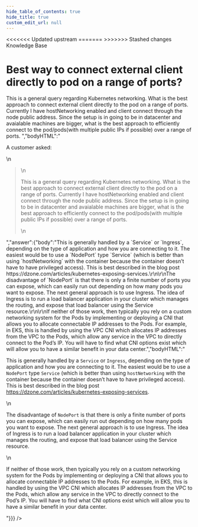 ```yaml
---
hide_table_of_contents: true
hide_title: true
custom_edit_url: null
---
```



<head>
<<<<<<< Updated upstream
  <link rel="canonical" href="https://github.com/tnn-gruntwork-io/knowledge-base/discussions/129" />
=======
  <link rel="canonical" href="https://github.com/tnn-gruntwork-io/knowledge-base/discussions/129" />
>>>>>>> Stashed changes
</head>

<CenterLayout>
<span className="searchCategory">Knowledge Base</span>
<h1>Best way to connect external client directly to pod on a range of ports?</h1>
<GitHub discussion={{"id":"D_kwDOF8slf84AOdlt","number":129,"author":{"login":"zackproser"},"title":"Best way to connect external client directly to pod on a range of ports?","body":"A customer asked: \r\n> This is a general query regarding Kubernetes networking. What is the best approach to connect external client directly to the pod on a range of ports. Currently I have hostNetworking enabled and client connect through the node public address. Since the setup is in going to be in datacenter and avaialable machines are bigger, what is the best approach to efficiently connect to the pod/pods(with multiple public IPs if possible) over a range of ports. ","bodyHTML":"<p dir=\"auto\">A customer asked:</p>\n<blockquote>\n<p dir=\"auto\">This is a general query regarding Kubernetes networking. What is the best approach to connect external client directly to the pod on a range of ports. Currently I have hostNetworking enabled and client connect through the node public address. Since the setup is in going to be in datacenter and avaialable machines are bigger, what is the best approach to efficiently connect to the pod/pods(with multiple public IPs if possible) over a range of ports.</p>\n</blockquote>","answer":{"body":"This is generally handled by a `Service` or `Ingress`, depending on the type of application and how you are connecting to it. The easiest would be to use a `NodePort` type `Service` (which is better than using `hostNetworking` with the container because the container doesn’t have to have privileged access). This is best described in the blog post https://dzone.com/articles/kubernetes-exposing-services.\r\n\r\nThe disadvantage of `NodePort` is that there is only a finite number of ports you can expose, which can easily run out depending on how many pods you want to expose. The next general approach is to use Ingress. The idea of Ingress is to run a load balancer application in your cluster which manages the routing, and expose that load balancer using the Service resource.\r\n\r\nIf neither of those work, then typically you rely on a custom networking system for the Pods by implementing or deploying a CNI that allows you to allocate connectable IP addresses to the Pods. For example, in EKS, this is handled by using the VPC CNI which allocates IP addresses from the VPC to the Pods, which allow any service in the VPC to directly connect to the Pod’s IP. You will have to find what CNI options exist which will allow you to have a similar benefit in your data center.","bodyHTML":"<p dir=\"auto\">This is generally handled by a <code class=\"notranslate\">Service</code> or <code class=\"notranslate\">Ingress</code>, depending on the type of application and how you are connecting to it. The easiest would be to use a <code class=\"notranslate\">NodePort</code> type <code class=\"notranslate\">Service</code> (which is better than using <code class=\"notranslate\">hostNetworking</code> with the container because the container doesn’t have to have privileged access). This is best described in the blog post <a href=\"https://dzone.com/articles/kubernetes-exposing-services\" rel=\"nofollow\">https://dzone.com/articles/kubernetes-exposing-services</a>.</p>\n<p dir=\"auto\">The disadvantage of <code class=\"notranslate\">NodePort</code> is that there is only a finite number of ports you can expose, which can easily run out depending on how many pods you want to expose. The next general approach is to use Ingress. The idea of Ingress is to run a load balancer application in your cluster which manages the routing, and expose that load balancer using the Service resource.</p>\n<p dir=\"auto\">If neither of those work, then typically you rely on a custom networking system for the Pods by implementing or deploying a CNI that allows you to allocate connectable IP addresses to the Pods. For example, in EKS, this is handled by using the VPC CNI which allocates IP addresses from the VPC to the Pods, which allow any service in the VPC to directly connect to the Pod’s IP. You will have to find what CNI options exist which will allow you to have a similar benefit in your data center.</p>"}}} />

</CenterLayout>
  

<!-- ##DOCS-SOURCER-START
{
  "sourcePlugin": "github-discussions",
  "hash": "84243aed5607b8a471de071245a02689"
}
##DOCS-SOURCER-END -->
